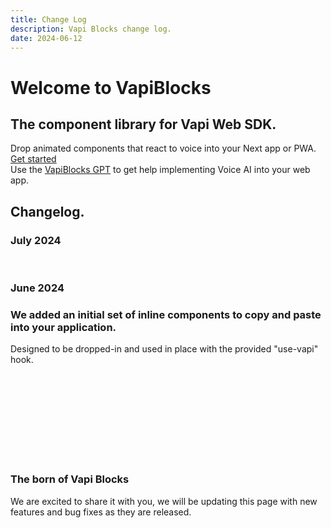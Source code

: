 ```yaml
---
title: Change Log
description: Vapi Blocks change log.
date: 2024-06-12
---
```

# Welcome to VapiBlocks
## The component library for Vapi Web SDK. 
Drop animated components that react to voice into your Next app or PWA. [Get started](https://obscure-space-sniffle-4gw57xw7pqgc554g-3000.app.github.dev/docs)
<br/>
Use the [VapiBlocks GPT](https://chatgpt.com/g/g-VcpINtsho-vapiblocks-cookbook-for-vapi-voice-ai-platform) to get help implementing Voice AI into your web app. 

## Changelog.

### July 2024 
<ComponentPreview name="dock-example" />
<br />
<ComponentPreview name="dynamic-island" />

### June 2024

### We added an initial set of **inline** components to copy and paste into your application.

Designed to be dropped-in and used in place with the provided "use-vapi" hook.

<ComponentPreview name="glob" />
<br />
<ComponentPreview name="outbound-dial" />
<br/>
<ComponentPreview name="floaty" />
<br/>
<ComponentPreview name="transcribe" />
<br/>
<ComponentPreview name="3d-orb" />
<br/>
<ComponentPreview name="siri" />
<br/>
<ComponentPreview name="circlewaveform" />
<br />
<ComponentPreview name="visualizer" />
<br/>
<ComponentPreview name="minimal-component" />

### The born of Vapi Blocks

We are excited to share it with you, we will be updating this page with new features and bug fixes as they are released.
